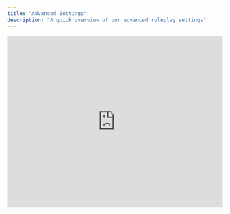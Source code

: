 ```yaml
---
title: "Advanced Settings"
description: "A quick overview of our advanced roleplay settings"
---
```


<iframe 
  width="100%" 
  height="400" 
  src="https://www.loom.com/embed/21de8bbeb11f47dbaebfaf9e21bcb1a2?sid=5b436706-4ddd-4fbe-b891-0d7864945be4" 
  frameBorder="0" 
  allowFullScreen
/>